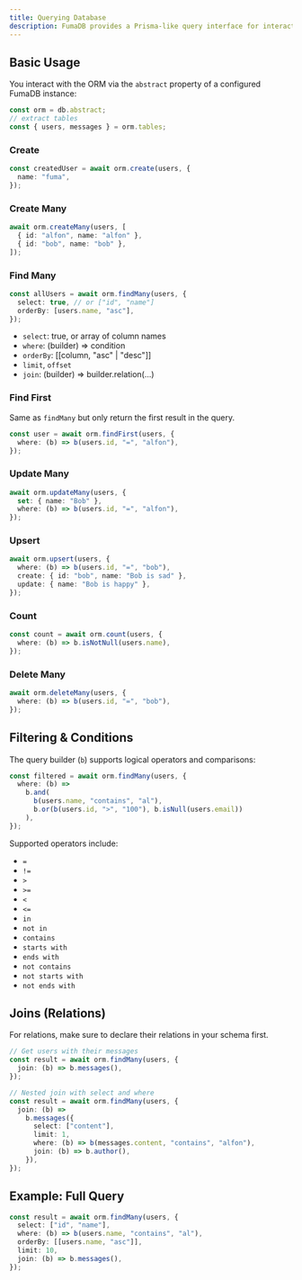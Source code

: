 ```yaml
---
title: Querying Database
description: FumaDB provides a Prisma-like query interface for interacting with consumer's database.
---
```


## Basic Usage

You interact with the ORM via the `abstract` property of a configured FumaDB instance:

```ts
const orm = db.abstract;
// extract tables
const { users, messages } = orm.tables;
```

### Create

```ts
const createdUser = await orm.create(users, {
  name: "fuma",
});
```

### Create Many

```ts
await orm.createMany(users, [
  { id: "alfon", name: "alfon" },
  { id: "bob", name: "bob" },
]);
```

### Find Many

```ts
const allUsers = await orm.findMany(users, {
  select: true, // or ["id", "name"]
  orderBy: [users.name, "asc"],
});
```

- `select`: true, or array of column names
- `where`: (builder) => condition
- `orderBy`: [[column, "asc" | "desc"]]
- `limit`, `offset`
- `join`: (builder) => builder.relation(...)

### Find First

Same as `findMany` but only return the first result in the query.

```ts
const user = await orm.findFirst(users, {
  where: (b) => b(users.id, "=", "alfon"),
});
```

### Update Many

```ts
await orm.updateMany(users, {
  set: { name: "Bob" },
  where: (b) => b(users.id, "=", "alfon"),
});
```

### Upsert

```ts
await orm.upsert(users, {
  where: (b) => b(users.id, "=", "bob"),
  create: { id: "bob", name: "Bob is sad" },
  update: { name: "Bob is happy" },
});
```

### Count

```ts
const count = await orm.count(users, {
  where: (b) => b.isNotNull(users.name),
});
```

### Delete Many

```ts
await orm.deleteMany(users, {
  where: (b) => b(users.id, "=", "bob"),
});
```

## Filtering & Conditions

The query builder (`b`) supports logical operators and comparisons:

```ts
const filtered = await orm.findMany(users, {
  where: (b) =>
    b.and(
      b(users.name, "contains", "al"),
      b.or(b(users.id, ">", "100"), b.isNull(users.email))
    ),
});
```

Supported operators include:

- `=`
- `!=`
- `>`
- `>=`
- `<`
- `<=`
- `in`
- `not in`
- `contains`
- `starts with`
- `ends with`
- `not contains`
- `not starts with`
- `not ends with`

## Joins (Relations)

For relations, make sure to declare their relations in your schema first.

```ts
// Get users with their messages
const result = await orm.findMany(users, {
  join: (b) => b.messages(),
});

// Nested join with select and where
const result = await orm.findMany(users, {
  join: (b) =>
    b.messages({
      select: ["content"],
      limit: 1,
      where: (b) => b(messages.content, "contains", "alfon"),
      join: (b) => b.author(),
    }),
});
```

## Example: Full Query

```ts
const result = await orm.findMany(users, {
  select: ["id", "name"],
  where: (b) => b(users.name, "contains", "al"),
  orderBy: [[users.name, "asc"]],
  limit: 10,
  join: (b) => b.messages(),
});
```
